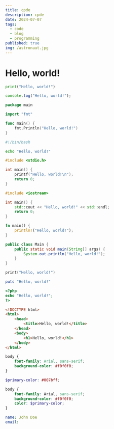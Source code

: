 ```yaml
---
title: cpde
description: cpde
date: 2024-07-07
tags:
  - code
  - blog
  - programming
published: true
img: /astronaut.jpg
---
```


# Hello, world!

```python title="main.py"
print("Hello, world!")
```

```javascript title="main.js"
console.log("Hello, world!");
```

```go title="main.go"
package main

import "fmt"

func main() {
    fmt.Println("Hello, world!")
}
```

```bash title="script.sh"
#!/bin/bash

echo "Hello, world!"
```

```c title="main.c"
#include <stdio.h>

int main() {
    printf("Hello, world!\n");
    return 0;
}
```

```cpp title="main.cpp"
#include <iostream>

int main() {
    std::cout << "Hello, world!" << std::endl;
    return 0;
}
```

```rust title="main.rs"
fn main() {
    println!("Hello, world!");
}
```

```java title="Main.java"
public class Main {
    public static void main(String[] args) {
        System.out.println("Hello, world!");
    }
}
```

```swift title="main.swift"
print("Hello, world!")
```

```ruby title="main.rb"
puts "Hello, world!"
```

```php title="main.php"
<?php
echo "Hello, world!";
?>
```

```html title="index.html" showLineNumbers "DOCTYPE" {3-5}
<!DOCTYPE html>
<html>
    <head>
        <title>Hello, world!</title>
    </head>
    <body>
        <h1>Hello, world!</h1>
    </body>
</html>
```

```css title="style.css"
body {
    font-family: Arial, sans-serif;
    background-color: #f0f0f0;
}
```

```scss title="style.scss"
$primary-color: #007bff;

body {
    font-family: Arial, sans-serif;
    background-color: #f0f0f0;
    color: $primary-color;
}
```

```yaml title="config.yaml"
name: John Doe
email:
```